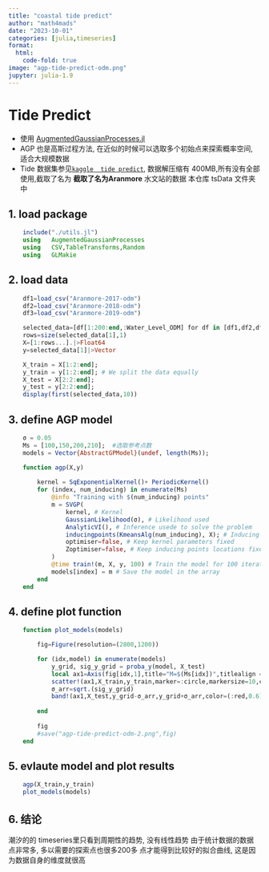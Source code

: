 ```yaml
---
title: "coastal tide predict"
author: "math4mads"
date: "2023-10-01"
categories: [julia,timeseries]
format:
  html:
    code-fold: true
image: "agp-tide-predict-odm.png"
jupyter: julia-1.9
---
```


# Tide Predict

:::{.callout-note}
   - 使用 [AugmentedGaussianProcesses.jl](https://theogf.dev/AugmentedGaussianProcesses.jl/stable/)
   - AGP  也是高斯过程方法, 在近似的时候可以选取多个初始点来探索概率空间, 适合大规模数据
   - Tide 数据集参见[`kaggle  tide predict`](https://www.kaggle.com/datasets/arjunbhaybhang/marine-institute-tide-prediction-dataset), 数据解压缩有 400MB,所有没有全部使用,截取了名为
   **截取了名为Aranmore** 水文站的数据 本仓库 tsData 文件夹中
:::


## 1. load package
```julia
    include("./utils.jl")
    using   AugmentedGaussianProcesses
    using   CSV,TableTransforms,Random
    using   GLMakie
``` 

## 2. load data
```julia
    df1=load_csv("Aranmore-2017-odm")
    df2=load_csv("Aranmore-2018-odm")
    df3=load_csv("Aranmore-2019-odm")

    selected_data=[df[1:200:end,:Water_Level_ODM] for df in [df1,df2,df3]]
    rows=size(selected_data[1],1)
    X=[1:rows...].|>Float64
    y=selected_data[1]|>Vector

    X_train = X[1:2:end];
    y_train = y[1:2:end]; # We split the data equally
    X_test = X[2:2:end];
    y_test = y[2:2:end];
    display(first(selected_data,10))
```

## 3. define AGP model
```julia
    σ = 0.05
    Ms = [100,150,200,210];  #选取参考点数
    models = Vector{AbstractGPModel}(undef, length(Ms));

    function agp(X,y)
        
        kernel = SqExponentialKernel()+ PeriodicKernel()
        for (index, num_inducing) in enumerate(Ms)
            @info "Training with $(num_inducing) points"
            m = SVGP(
                kernel, # Kernel
                GaussianLikelihood(σ), # Likelihood used
                AnalyticVI(), # Inference usede to solve the problem
                inducingpoints(KmeansAlg(num_inducing), X); # Inducing points initialized with kmeans
                optimiser=false, # Keep kernel parameters fixed
                Zoptimiser=false, # Keep inducing points locations fixed
            )
            @time train!(m, X, y, 100) # Train the model for 100 iterations
            models[index] = m # Save the model in the array
        end
    end

```


## 4. define plot function 
```julia
    function plot_models(models)

        fig=Figure(resolution=(2800,1200))

        for (idx,model) in enumerate(models)
            y_grid, sig_y_grid = proba_y(model, X_test)
            local ax1=Axis(fig[idx,1],title="M=$(Ms[idx])",titlealign = :left)
            scatter!(ax1,X_train,y_train,marker=:circle,markersize=10,color=(:lightgreen,0.2),strokewidth=1,strokecolor=:black)
            σ_arr=sqrt.(sig_y_grid)
            band!(ax1,X_test,y_grid-σ_arr,y_grid+σ_arr,color=(:red,0.6))
            
        end
        
        fig
        #save("agp-tide-predict-odm-2.png",fig)
    end
```

## 5.  evlaute model and plot results
```julia
    agp(X_train,y_train)
    plot_models(models)
```

## 6. 结论

:::{.callout-note,title="Results"}
 潮汐的的 timeseries里只看到周期性的趋势, 没有线性趋势
 由于统计数据的数据点非常多, 多以需要的探索点也很多200多
 点才能得到比较好的拟合曲线, 这是因为数据自身的维度就很高
 
:::


